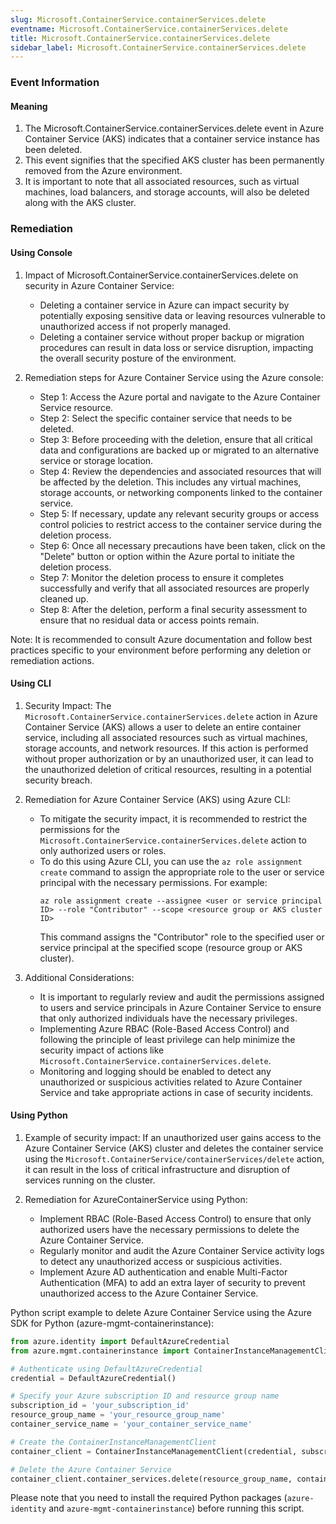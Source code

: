 ```yaml
--- 
slug: Microsoft.ContainerService.containerServices.delete
eventname: Microsoft.ContainerService.containerServices.delete
title: Microsoft.ContainerService.containerServices.delete
sidebar_label: Microsoft.ContainerService.containerServices.delete
---
```

                       
### Event Information

#### Meaning

1. The Microsoft.ContainerService.containerServices.delete event in Azure Container Service (AKS) indicates that a container service instance has been deleted.
2. This event signifies that the specified AKS cluster has been permanently removed from the Azure environment.
3. It is important to note that all associated resources, such as virtual machines, load balancers, and storage accounts, will also be deleted along with the AKS cluster.

### Remediation

#### Using Console

1. Impact of Microsoft.ContainerService.containerServices.delete on security in Azure Container Service:
   - Deleting a container service in Azure can impact security by potentially exposing sensitive data or leaving resources vulnerable to unauthorized access if not properly managed.
   - Deleting a container service without proper backup or migration procedures can result in data loss or service disruption, impacting the overall security posture of the environment.

2. Remediation steps for Azure Container Service using the Azure console:
   - Step 1: Access the Azure portal and navigate to the Azure Container Service resource.
   - Step 2: Select the specific container service that needs to be deleted.
   - Step 3: Before proceeding with the deletion, ensure that all critical data and configurations are backed up or migrated to an alternative service or storage location.
   - Step 4: Review the dependencies and associated resources that will be affected by the deletion. This includes any virtual machines, storage accounts, or networking components linked to the container service.
   - Step 5: If necessary, update any relevant security groups or access control policies to restrict access to the container service during the deletion process.
   - Step 6: Once all necessary precautions have been taken, click on the "Delete" button or option within the Azure portal to initiate the deletion process.
   - Step 7: Monitor the deletion process to ensure it completes successfully and verify that all associated resources are properly cleaned up.
   - Step 8: After the deletion, perform a final security assessment to ensure that no residual data or access points remain.

Note: It is recommended to consult Azure documentation and follow best practices specific to your environment before performing any deletion or remediation actions.

#### Using CLI

1. Security Impact: The `Microsoft.ContainerService.containerServices.delete` action in Azure Container Service (AKS) allows a user to delete an entire container service, including all associated resources such as virtual machines, storage accounts, and network resources. If this action is performed without proper authorization or by an unauthorized user, it can lead to the unauthorized deletion of critical resources, resulting in a potential security breach.

2. Remediation for Azure Container Service (AKS) using Azure CLI:
   - To mitigate the security impact, it is recommended to restrict the permissions for the `Microsoft.ContainerService.containerServices.delete` action to only authorized users or roles.
   - To do this using Azure CLI, you can use the `az role assignment create` command to assign the appropriate role to the user or service principal with the necessary permissions. For example:
     ```
     az role assignment create --assignee <user or service principal ID> --role "Contributor" --scope <resource group or AKS cluster ID>
     ```
     This command assigns the "Contributor" role to the specified user or service principal at the specified scope (resource group or AKS cluster).

3. Additional Considerations:
   - It is important to regularly review and audit the permissions assigned to users and service principals in Azure Container Service to ensure that only authorized individuals have the necessary privileges.
   - Implementing Azure RBAC (Role-Based Access Control) and following the principle of least privilege can help minimize the security impact of actions like `Microsoft.ContainerService.containerServices.delete`.
   - Monitoring and logging should be enabled to detect any unauthorized or suspicious activities related to Azure Container Service and take appropriate actions in case of security incidents.

#### Using Python

1. Example of security impact: If an unauthorized user gains access to the Azure Container Service (AKS) cluster and deletes the container service using the `Microsoft.ContainerService/containerServices/delete` action, it can result in the loss of critical infrastructure and disruption of services running on the cluster.

2. Remediation for AzureContainerService using Python:
   - Implement RBAC (Role-Based Access Control) to ensure that only authorized users have the necessary permissions to delete the Azure Container Service.
   - Regularly monitor and audit the Azure Container Service activity logs to detect any unauthorized access or suspicious activities.
   - Implement Azure AD authentication and enable Multi-Factor Authentication (MFA) to add an extra layer of security to prevent unauthorized access to the Azure Container Service.

Python script example to delete Azure Container Service using the Azure SDK for Python (azure-mgmt-containerinstance):
```python
from azure.identity import DefaultAzureCredential
from azure.mgmt.containerinstance import ContainerInstanceManagementClient

# Authenticate using DefaultAzureCredential
credential = DefaultAzureCredential()

# Specify your Azure subscription ID and resource group name
subscription_id = 'your_subscription_id'
resource_group_name = 'your_resource_group_name'
container_service_name = 'your_container_service_name'

# Create the ContainerInstanceManagementClient
container_client = ContainerInstanceManagementClient(credential, subscription_id)

# Delete the Azure Container Service
container_client.container_services.delete(resource_group_name, container_service_name)
```
Please note that you need to install the required Python packages (`azure-identity` and `azure-mgmt-containerinstance`) before running this script.


 